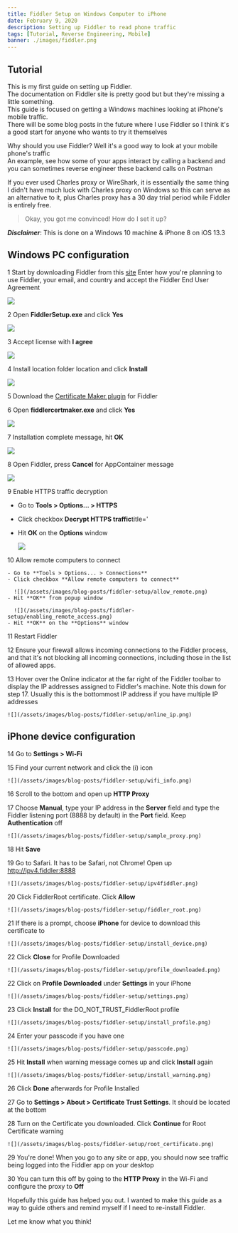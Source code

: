 ```yaml
---
title: Fiddler Setup on Windows Computer to iPhone
date: February 9, 2020
description: Setting up Fiddler to read phone traffic
tags: [Tutorial, Reverse Engineering, Mobile]
banner: ./images/fiddler.png
---
```


## Tutorial

This is my first guide on setting up Fiddler.  
The documentation on Fiddler site is pretty good but but they're missing a little something.  
This guide is focused on getting a Windows machines looking at iPhone's mobile traffic.  
There will be some blog posts in the future where I use Fiddler so I think it's a good start for anyone who wants to try it themselves  

Why should you use Fiddler? Well it's a good way to look at your mobile phone's traffic  
An example, see how some of your apps interact by calling a backend and you can sometimes reverse engineer these backend calls on Postman  

If you ever used Charles proxy or WireShark, it is essentially the same thing  
I didn't have much luck with Charles proxy on Windows so this can serve as an alternative to it,
plus Charles proxy has a 30 day trial period while Fiddler is entirely free.

> Okay, you got me convinced! How do I set it up?

**_Disclaimer_**: This is done on a Windows 10 machine & iPhone 8 on iOS 13.3

## Windows PC configuration

<Badge>1</Badge> Start by downloading Fiddler from this [site](https://www.telerik.com/download/fiddler)
   Enter how you're planning to use Fiddler, your email, and country and accept the Fiddler End User Agreement

   ![](/assets/images/blog-posts/fiddler-setup/download.png)

<Badge>2</Badge> Open **FiddlerSetup.exe** and click **Yes**

   ![](/assets/images/blog-posts/fiddler-setup/fiddler_uac.png)

<Badge>3</Badge> Accept license with **I agree** 

   ![](/assets/images/blog-posts/fiddler-setup/license_agreement.png)

<Badge>4</Badge> Install location folder location and click **Install**

   ![](/assets/images/blog-posts/fiddler-setup/installation_folder.png)

<Badge>5</Badge> Download the [Certificate Maker plugin](https://telerik-fiddler.s3.amazonaws.com/fiddler/addons/fiddlercertmaker.exe) for Fiddler

<Badge>6</Badge> Open **fiddlercertmaker.exe** and click **Yes**

   ![](/assets/images/blog-posts/fiddler-setup/cert_maker_uac.png)

<Badge>7</Badge> Installation complete message, hit **OK**

   ![](/assets/images/blog-posts/fiddler-setup/cert_maker_setup_complete.png)

<Badge>8</Badge> Open Fiddler, press **Cancel** for AppContainer message

   ![](/assets/images/blog-posts/fiddler-setup/appcontainer.png)

<Badge>9</Badge> Enable HTTPS traffic decryption

   - Go to **Tools > Options... > HTTPS**
   - Click checkbox **Decrypt HTTPS traffic**title='
   - Hit **OK** on the **Options** window

     ![](/assets/images/blog-posts/fiddler-setup/decrypt_https.png)

<Badge>10</Badge> Allow remote computers to connect   

    - Go to **Tools > Options... > Connections**
    - Click checkbox **Allow remote computers to connect**

      ![](/assets/images/blog-posts/fiddler-setup/allow_remote.png)
    - Hit **OK** from popup window

      ![](/assets/images/blog-posts/fiddler-setup/enabling_remote_access.png)
    - Hit **OK** on the **Options** window

<Badge>11</Badge> Restart Fiddler

<Badge>12</Badge> Ensure your firewall allows incoming connections to the Fiddler process, and that it's not blocking all incoming connections, including those in the list of allowed apps.

<Badge>13</Badge> Hover over the Online indicator at the far right of the Fiddler toolbar to display the IP addresses assigned to Fiddler's machine. Note this down for step 17. Usually this is the bottommost IP address if you have multiple IP addresses
   
    ![](/assets/images/blog-posts/fiddler-setup/online_ip.png)

## iPhone device configuration

<Badge>14</Badge> Go to **Settings > Wi-Fi**

<Badge>15</Badge> Find your current network and click the (i) icon
   
    ![](/assets/images/blog-posts/fiddler-setup/wifi_info.png)

<Badge>16</Badge> Scroll to the bottom and open up **HTTP Proxy**

<Badge>17</Badge> Choose **Manual**, type your IP address in the **Server** field and type the Fiddler listening port (8888 by default) in the **Port** field. Keep **Authentication** off
   
    ![](/assets/images/blog-posts/fiddler-setup/sample_proxy.png)

<Badge>18</Badge> Hit **Save**

<Badge>19</Badge> Go to Safari. It has to be Safari, not Chrome! Open up http://ipv4.fiddler:8888
   
    ![](/assets/images/blog-posts/fiddler-setup/ipv4fiddler.png)

<Badge>20</Badge> Click FiddlerRoot certificate. Click **Allow**
  
    ![](/assets/images/blog-posts/fiddler-setup/fiddler_root.png)

<Badge>21</Badge> If there is a prompt, choose **iPhone** for device to download this certificate to
  
    ![](/assets/images/blog-posts/fiddler-setup/install_device.png)

<Badge>22</Badge> Click **Close** for Profile Downloaded
   
    ![](/assets/images/blog-posts/fiddler-setup/profile_downloaded.png)

<Badge>22</Badge> Click on **Profile Downloaded** under **Settings** in your iPhone
   
    ![](/assets/images/blog-posts/fiddler-setup/settings.png)

<Badge>23</Badge> Click **Install** for the DO_NOT_TRUST_FiddlerRoot profile
  
    ![](/assets/images/blog-posts/fiddler-setup/install_profile.png)

<Badge>24</Badge> Enter your passcode if you have one
  
    ![](/assets/images/blog-posts/fiddler-setup/passcode.png)

<Badge>25</Badge> Hit **Install** when warning message comes up and click **Install** again
   
    ![](/assets/images/blog-posts/fiddler-setup/install_warning.png)

<Badge>26</Badge> Click **Done** afterwards for Profile Installed

<Badge>27</Badge> Go to **Settings > About > Certificate Trust Settings**. It should be located at the bottom

<Badge>28</Badge> Turn on the Certificate you downloaded. Click **Continue** for Root Certificate warning
    
    ![](/assets/images/blog-posts/fiddler-setup/root_certificate.png)

<Badge>29</Badge> You're done! When you go to any site or app, you should now see traffic being logged into the Fiddler app on your desktop

<Badge>30</Badge> You can turn this off by going to the **HTTP Proxy** in the Wi-Fi and configure the proxy to **Off**

Hopefully this guide has helped you out. I wanted to make this guide as a way to guide others and remind myself if I need to re-install Fiddler.  

Let me know what you think!
